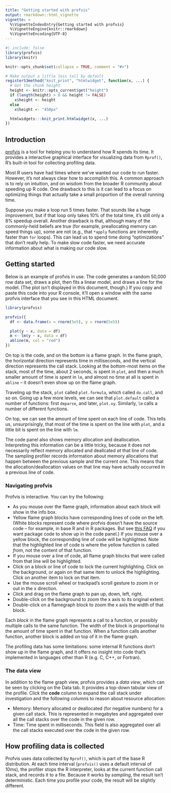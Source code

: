 ```yaml
---
title: "Getting started with profvis"
output: rmarkdown::html_vignette
vignette: >
  %\VignetteIndexEntry{Getting started with profvis}
  %\VignetteEngine{knitr::rmarkdown}
  %\VignetteEncoding{UTF-8}
---
```


```r
#| include: false
library(profvis)
library(knitr)

knitr::opts_chunk$set(collapse = TRUE, comment = "#>")

# Make output a little less tall by default
registerS3method("knit_print", "htmlwidget", function(x, ...) {
  # Get the chunk height
  height <- knitr::opts_current$get("height")
  if (length(height) > 0 && height != FALSE)
    x$height <- height
  else
    x$height <- "450px"

  htmlwidgets:::knit_print.htmlwidget(x, ...)
})
```

## Introduction

[profvis](https://github.com/rstudio/profvis) is a tool for helping you to understand how R spends its time. It provides a interactive graphical interface for visualizing data from `Rprof()`, R's built-in tool for collecting profiling data.

Most R users have had times where we've wanted our code to run faster. However, it's not always clear how to accomplish this. A common approach is to rely on intuition, and on wisdom from the broader R community about speeding up R code. One drawback to this is it can lead to a focus on optimizing things that actually take a small proportion of the overall running time.

Suppose you make a loop run 5 times faster. That sounds like a huge improvement, but if that loop only takes 10% of the total time, it's still only a 8% speedup overall. Another drawback is that, although many of the commonly-held beliefs are true (for example, preallocating memory can speed things up), some are not (e.g., that `*apply` functions are inherently faster than `for` loops). This can lead us to spend time doing "optimizations" that don't really help. To make slow code faster, we need accurate information about what is making our code slow.

## Getting started

Below is an example of profvis in use. The code generates a random 50,000 row data set, draws a plot, then fits a linear model, and draws a line for the model. (The plot isn't displayed in this document, though.) If you copy and paste this code into your R console, it'll open a window with the same profvis interface that you see in this HTML document.

```r
library(profvis)

profvis({
  df <- data.frame(x = rnorm(5e5), y = rnorm(5e5))

  plot(y ~ x, data = df)
  m <- lm(y ~ x, data = df)
  abline(m, col = "red")
})
```

On top is the code, and on the bottom is a flame graph. In the flame graph, the horizontal direction represents time in milliseconds, and the vertical direction represents the call stack. Looking at the bottom-most items on the stack, most of the time, about 2 seconds, is spent in `plot`, and then a much smaller amount of time is spent in `lm`, and almost no time at all is spent in `abline` -- it doesn't even show up on the flame graph.

Traveling up the stack, `plot` called `plot.formula`, which called `do.call`, and so on. Going up a few more levels, we can see that `plot.default` called a number of functions: first `deparse`, and later, `plot.xy`. Similarly, `lm` calls a number of different functions.

On top, we can see the amount of time spent on each line of code. This tells us, unsurprisingly, that most of the time is spent on the line with `plot`, and a little bit is spent on the line with `lm`.

The code panel also shows memory allocation and deallocation. Interpreting this information can be a little tricky, because it does not necessarily reflect memory allocated and deallcated *at* that line of code. The sampling profiler records information about memory allocations that happen between the previous sample and the current one. This means that the allocation/deallocation values on that line may have actually occurred in a previous line of code.

### Navigating profvis

Profvis is interactive. You can try the following:

* As you mouse over the flame graph, information about each block will show in the info box.
* Yellow flame graph blocks have corresponding lines of code on the left. (White blocks represent code where profvis doesn't have the source code -- for example, in base R and in R packages. But see [this FAQ](#how-do-i-get-code-from-an-r-package-to-show-in-the-code-panel) if you want package code to show up in the code panel.) If you mouse over a yellow block, the corresponding line of code will be highlighted. Note that the highlighted line of code is where the yellow function is called *from*, not the content of that function.
* If you mouse over a line of code, all flame graph blocks that were called from that line will be highlighted.
* Click on a block or line of code to lock the current highlighting. Click on the background, or again on that same item to unlock the highlighting. Click on another item to lock on that item.
* Use the mouse scroll wheel or trackpad's scroll gesture to zoom in or out in the x direction.
* Click and drag on the flame graph to pan up, down, left, right.
* Double-click on the background to zoom the x axis to its original extent.
* Double-click on a flamegraph block to zoom the x axis the width of that block.

Each *block* in the flame graph represents a call to a function, or possibly multiple calls to the same function. The width of the block is proportional to the amount of time spent in that function. When a function calls another function, another block is added on top of it in the flame graph.

The profiling data has some limitations: some internal R functions don't show up in the flame graph, and it offers no insight into code that's implemented in languages other than R (e.g. C, C++, or Fortran).

### The data view

In addition to the flame graph view, profvis provides a *data view*, which can be seen by clicking on the Data tab. It provides a top-down tabular view of the profile. Click the **code** column to expand the call stack under investigation and the following columns to reason about resource allocation:

* Memory: Memory allocated or deallocated (for negative numbers) for a given call stack. This is represented in megabytes and aggregated over all the call stacks over the code in the given row.
* Time: Time spent in milliseconds. This field is also aggregated over all the call stacks executed over the code in the given row.

## How profiling data is collected

Profvis uses data collected by `Rprof()`, which is part of the base R distribution. At each time interval (`profvis()` uses a default interval of 10ms), the profiler stops the R interpreter, looks at the current function call stack, and records it to a file. Because it works by *sampling*, the result isn't deterministic. Each time you profile your code, the result will be slightly different.
